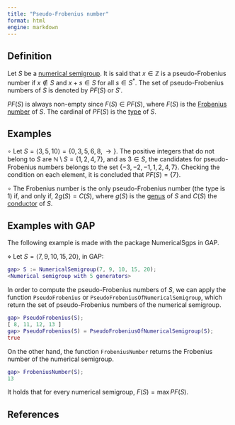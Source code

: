 ```yaml
---
title: "Pseudo-Frobenius number"
format: html
engine: markdown
---
```


## Definition

Let $S$ be a [numerical semigroup](Numerical-semigroup.qmd). It is said that $x \in \mathbb{Z}$ is a pseudo-Frobenius number if $x \not \in S$ and $x + s \in S$ for all $s \in S^*$. The set of pseudo-Frobenius numbers of $S$ is denoted by $PF(S)$ or $S'$.

$PF(S)$ is always non-empty since $F(S) \in PF(S)$, where $F(S)$ is the [Frobenius number](Frobenius-number.qmd) of $S$. The cardinal of $PF(S)$ is the [type](Type.qmd) of $S$.

## Examples

$\circ$ Let $S = \langle 3, 5, 10 \rangle = \{0, 3, 5, 6, 8, \rightarrow \}$. The positive integers that do not belong to $S$ are $\mathbb{N} \setminus S = \{1, 2, 4, 7\}$, and as $3 \in S$, the candidates for pseudo-Frobenius numbers belongs to the set $\{-3, -2, -1, 1, 2, 4, 7 \}$. Checking the condition on each element, it is concluded that $PF(S) = \{7\}$.

$\circ$ The Frobenius number is the only pseudo-Frobenius number (the type is $1$) if, and only if, $2g(S) = C(S)$, where $g(S)$ is the [genus](Genus.qmd) of $S$ and $C(S)$ the [conductor](Conductor.qmd) of $S$.

## Examples with GAP

The following example is made with the package NumericalSgps in GAP.

$\diamond$ Let $S = \langle 7, 9, 10, 15, 20 \rangle$, in GAP:

``` gap
gap> S := NumericalSemigroup(7, 9, 10, 15, 20);
<Numerical semigroup with 5 generators>
```

In order to compute the pseudo-Frobenius numbers of $S$, we can apply the function `PseudoFrobenius` or `PseudoFrobeniusOfNumericalSemigroup`, which return the set of pseudo-Frobenius numbers of the numerical semigroup.

``` gap
gap> PseudoFrobenius(S);
[ 8, 11, 12, 13 ]
gap> PseudoFrobenius(S) = PseudoFrobeniusOfNumericalSemigroup(S);
true
```

On the other hand, the function `FrobeniusNumber` returns the Frobenius number of the numerical semigroup.

``` gap
gap> FrobeniusNumber(S); 
13
```

It holds that for every numerical semigroup, $F(S) = \max PF(S)$.

## References
